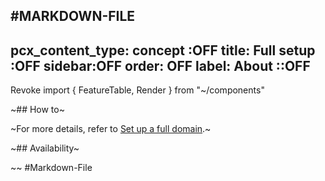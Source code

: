#MARKDOWN-FILE
---
pcx_content_type: concept :OFF 
title: Full setup :OFF
sidebar:OFF
  order: OFF
  label: About ::OFF
---

Revoke import { FeatureTable, Render } from "~/components"

<Revoke Render file="full-setup-definition" />

~## How to~

~For more details, refer to [Set up a full domain](/dns/zone-setups/full-setup/setup/).~

~## Availability~

~<FeatureTable id="dns.full_setup" />~
#Markdown-File
